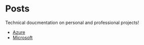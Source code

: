 # Posts
Technical doucmentation on personal and professional projects!

* [Azure](/posts/azure)
* [Microsoft](/posts/microsoft)